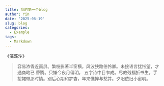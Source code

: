 ```yaml
---
title: 我的第一个blog
author: Yin
date: '2025-06-19'
slug: blog
categories:
  - Example
tags:
  - Markdown
---
```

《浣溪沙》

>容易浓香近画屏。繁枝影著半窗横。风波狭路倍怜卿。未接语言犹怅望，才通商略已
>瞢腾。只嫌今夜月偏明。
>五字诗中目乍成。尽教残福折书生。手挼裙带那时情。别后心期和梦杳，年来憔悴与愁并。夕阳依旧小窗明。